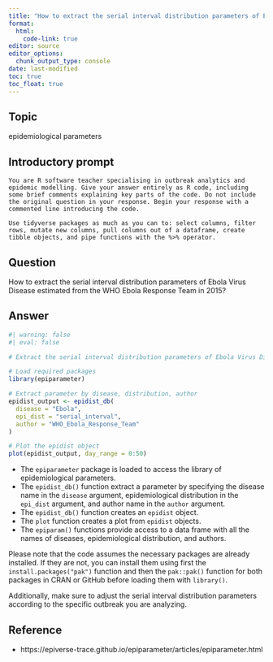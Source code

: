 ```yaml
---
title: "How to extract the serial interval distribution parameters of Ebola Virus Disease?"
format: 
  html:
    code-link: true
editor: source
editor_options: 
  chunk_output_type: console
date: last-modified
toc: true
toc_float: true
---
```


## Topic

epidemiological parameters

## Introductory prompt

```
You are R software teacher specialising in outbreak analytics and epidemic modelling. Give your answer entirely as R code, including some brief comments explaining key parts of the code. Do not include the original question in your response. Begin your response with a commented line introducing the code.
```

```
Use tidyverse packages as much as you can to: select columns, filter rows, mutate new columns, pull columns out of a dataframe, create tibble objects, and pipe functions with the %>% operator.
```

## Question 

How to extract the serial interval distribution parameters of Ebola Virus Disease estimated from the WHO Ebola Response Team in 2015?

## Answer

```r
#| warning: false
#| eval: false

# Extract the serial interval distribution parameters of Ebola Virus Disease estimated from the WHO Ebola Response Team in 2015

# Load required packages
library(epiparameter)

# Extract parameter by disease, distribution, author
epidist_output <- epidist_db(
  disease = "Ebola",
  epi_dist = "serial_interval",
  author = "WHO_Ebola_Response_Team"
)

# Plot the epidist object
plot(epidist_output, day_range = 0:50)
```

- The `epiparameter` package is loaded to access the library of epidemiological parameters.
- The `epidist_db()` function extract a parameter by specifying the disease name in the `disease` argument, epidemiological distribution in the `epi_dist` argument, and author name in the `author` argument.
- The `epidist_db()` function creates an `epidist` object.
- The `plot` function creates a plot from `epidist` objects. 
- The `epiparam()` functions provide access to a data frame with all the names of diseases, epidemiological distribution, and authors.

Please note that the code assumes the necessary packages are already installed. If they are not, you can install them using first the `install.packages("pak")` function and then the `pak::pak()` function for both packages in CRAN or GitHub before loading them with `library()`. 

Additionally, make sure to adjust the serial interval distribution parameters according to the specific outbreak you are analyzing.

## Reference

- https://epiverse-trace.github.io/epiparameter/articles/epiparameter.html
